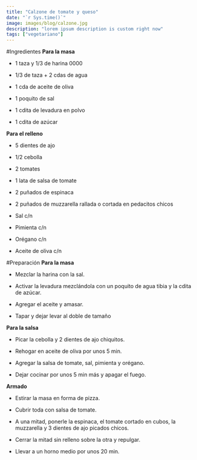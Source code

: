 ```yaml
---
title: "Calzone de tomate y queso"
date: "`r Sys.time()`"
image: images/blog/calzone.jpg
description: "lorem ipsum description is custom right now"
tags: ["vegetariano"]
---
```


#Ingredientes
**Para la masa**

- 1 taza y 1/3 de harina 0000

- 1/3 de taza + 2 cdas de agua

- 1 cda de aceite de oliva

- 1 poquito de sal

- 1 cdita de levadura en polvo

- 1 cdita de azúcar


**Para el relleno**

- 5 dientes de ajo

- 1/2 cebolla

- 2 tomates

- 1 lata de salsa de tomate

- 2 puñados de espinaca

- 2 puñados de muzzarella rallada o cortada en pedacitos chicos

- Sal c/n

- Pimienta c/n

- Orégano c/n

- Aceite de oliva c/n

#Preparación
**Para la masa**

- Mezclar la harina con la sal.

- Activar la levadura mezclándola con un poquito de agua tibia y la cdita de azúcar.

- Agregar el aceite y amasar.

- Tapar y dejar levar al doble de tamaño


**Para la salsa**

- Picar la cebolla y 2 dientes de ajo chiquitos.

- Rehogar en aceite de oliva por unos 5 min.

- Agregar la salsa de tomate, sal, pimienta y orégano.

- Dejar cocinar por unos 5 min más y apagar el fuego.

**Armado**

- Estirar la masa en forma de pizza.

- Cubrir toda con salsa de tomate.

- A una mitad, ponerle la espinaca, el tomate cortado en cubos, la muzzarella y 3 dientes de ajo picados chicos.

- Cerrar la mitad sin relleno sobre la otra y repulgar.

- Llevar a un horno medio por unos 20 min.
